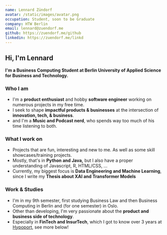 ```yaml
---
name: Lennard Zündorf
avatar: /static/images/avatar.png
occupation: Student, soon to be Graduate
company: HTW Berlin
email: lennard@zuendorf.me
github: https://zuendorf.me/github
linkedin: https://zuendorf.me/linkd
---
```


## Hi, I'm Lennard
**I'm a Business Computing Student at Berlin University of Applied Science for Business and Technology.**

### Who I am

- I'm a **product enthusiast** and hobby **software engineer** working on numerous projects in my free time.
- I seek to shape **impactful products & businesses** at the intersection of **innovation, tech, & business**.
- and I'm a **Music and Podcast nerd**, who spends way too much of his time listening to both.

### What I work on

- Projects that are fun, interesting and new to me. As well as some skill showcases/training projects.
- Mostly, that's in **Python and Java,** but I also have a proper understanding of Javascript, R, HTML/CSS, ...
- Currently, my biggest focus is **Data Engineering and Machine Learning**, since I write my **Thesis about XAI and Transformer Models**

### Work & Studies

- I'm in my 9th semester, first studying Business Law and then Business Computing in Berlin and (for one semester) in Oslo.
- Other than developing, I'm very passionate about the **product and business side of technology**.
- Especially in **FinTech and InsurTech**, which I got to know over 3 years at [Hypoport](hypoport.de), see more below!